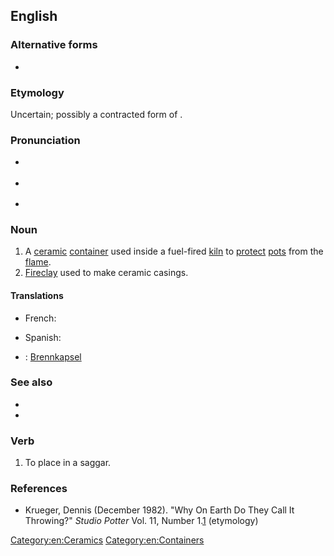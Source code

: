 ==English==

===Alternative forms===
* {{l|en|sagger}}

===Etymology===
Uncertain; possibly a contracted form of {{m|en|safeguard}}.

===Pronunciation===
* {{a|US}} {{IPA|en|/ˈsæɡ.əɹ/}}
* {{a|UK}} {{IPA|en|/ˈsæɡ.ə/}}
* {{rhymes|en|æɡə(r)}}

===Noun===
{{en-noun}}

# A [[ceramic]] [[container]] used inside a fuel-fired [[kiln]] to [[protect]] [[pot]]s from the [[flame]].
# [[fireclay|Fireclay]] used to make ceramic casings.

====Translations====
{{trans-top|ceramic container}}
* French: {{t+|fr|gazette|f}}
{{trans-mid}}
* Spanish: {{t|es|gaceta refractaria|f}}
{{trans-bottom}}

{{trans-top|fireclay}}
{{trans-mid}}
{{trans-bottom}}

{{checktrans-top}}
* {{ttbc|de}}: [[Brennkapsel]] {{g|f}}
{{trans-mid}}
{{trans-bottom}}

===See also===
* {{l|en|saggar maker}}
* {{l|en|saggar maker's bottom knocker}}

===Verb===
{{en-verb}}

# {{lb|en|transitive}} To place in a saggar.

===References===
* Krueger, Dennis (December 1982). "Why On Earth Do They Call It Throwing?" ''Studio Potter'' Vol. 11, Number 1.[http://www.studiopotter.org/articles/?art=art0001] (etymology)

[[Category:en:Ceramics]]
[[Category:en:Containers]]